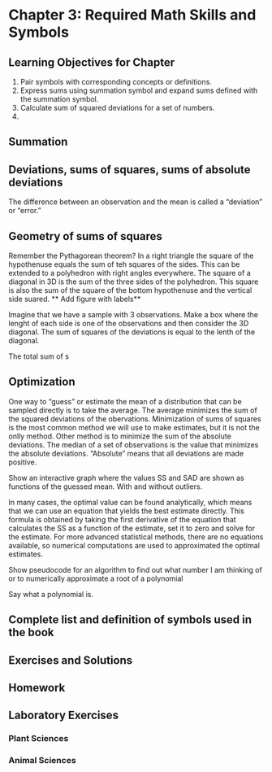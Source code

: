 # Chapter 3:  Required Math Skills and Symbols {#ch.math}

## Learning Objectives for Chapter

1. Pair symbols with corresponding concepts or definitions.
1. Express sums using summation symbol and expand sums defined with the summation symbol.
1. Calculate sum of squared deviations for a set of numbers.
1. 

## Summation
## Deviations, sums of squares, sums of absolute deviations

The difference between an observation and the mean is called a "deviation" or "error."



## Geometry of sums of squares

Remember the Pythagorean theorem? In a right triangle the square of the hypothenuse equals the sum of teh squares of the sides. This can be extended to a polyhedron with right angles everywhere. The square of a diagonal in 3D is the sum of the three sides of the polyhedron. This square is also the sum of the square of the bottom hypothenuse and the vertical side suared. ** Add figure with labels** 

Imagine that we have a sample with 3 observations. Make a box where the lenght of each side is one of the observations and then consider the 3D diagonal. The sum of squares of the deviations is equal to the lenth of the diagonal.

The total sum of s

## Optimization

One way to "guess" or estimate the mean of a distribution that can be sampled directly is to take the average. The average minimizes the sum of the squared deviations of the obervations. Minimization of sums of squares is the most common method we will use to make estimates, but it is not the onlly method. Other method is to minimize the sum of the absolute deviations. The median of a set of observations is the value that minimizes the absolute deviations. "Absolute" means that all deviations are made positive.

Show an interactive graph where the values SS and SAD are shown as functions of the guessed mean. With and without outliers.

In many cases, the optimal value can be found analytically, which means that we can use an equation that yields the best estimate directly. This formula is obtained by taking the first derivative of the equation that calculates the SS as a function of the estimate, set it to zero and solve for the estimate. For more advanced statistical methods, there are no equations available, so numerical computations are used to approximated the optimal estimates.

Show pseudocode for an algorithm to find out what number I am thinking of or to numerically approximate a root of a polynomial

Say what a polynomial is.

## Complete list and definition of symbols used in the book



## Exercises and Solutions

## Homework

## Laboratory Exercises

### Plant Sciences

### Animal Sciences

